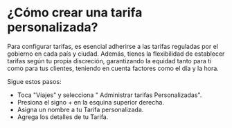 # ¿Cómo crear una tarifa personalizada?

Para configurar tarifas, es esencial adherirse a las tarifas reguladas por el gobierno en cada país y ciudad. Además, tienes la flexibilidad de establecer tarifas según tu propia discreción, garantizando la equidad tanto para ti como para tus clientes, teniendo en cuenta factores como el día y la hora.

Sigue estos pasos:

* Toca "Viajes" y selecciona " Administrar tarifas Personalizadas".
* Presiona el signo + en la esquina superior derecha.
* Asigna un nombre a tu Tarifa personalizada.
* Agrega los detalles de tu Tarifa.
